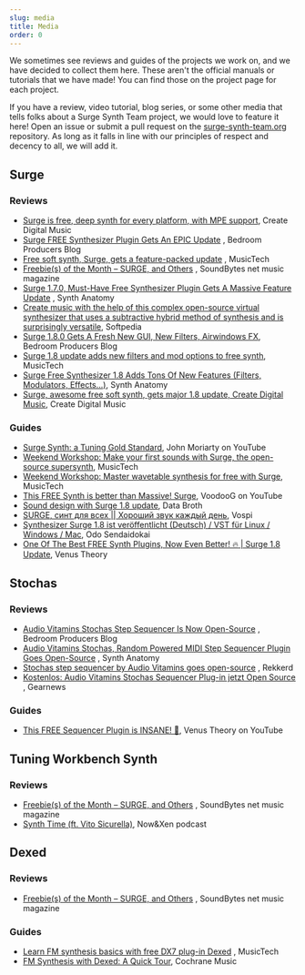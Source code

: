 ```yaml
---
slug: media
title: Media
order: 0
---
```


We sometimes see reviews and guides of the projects we work on, and we have decided to collect
them here. These aren't the official manuals or tutorials that we have made! You can find those
on the project page for each project.

If you have a review, video tutorial, blog series, or some other media that tells folks about a
Surge Synth Team project, we would love to feature it here! Open an issue or submit a pull request on the
[surge-synth-team.org](https://github.com/surge-synthesizer/surge-synth-team.org) repository.
As long as it falls in line with our principles of respect and decency to all, we will add it.

## Surge

### Reviews

-   [Surge is free, deep synth for every platform, with MPE support](https://cdm.link/2019/04/surge-free-deep-synth-mpe/), Create Digital Music
-   [Surge FREE Synthesizer Plugin Gets An EPIC Update](https://bedroomproducersblog.com/2020/07/30/surge-synth-update/)
    , Bedroom Producers Blog
-   [Free soft synth, Surge, gets a feature-packed update](https://www.musictech.net/news/free-soft-synth-surge-gets-a-feature-packed-update/)
    , MusicTech
-   [Freebie(s) of the Month – SURGE, and Others](https://soundbytesmag.net/freebies-of-the-month-surge-and-others/)
    , SoundBytes net music magazine
-   [Surge 1.7.0, Must-Have Free Synthesizer Plugin Gets A Massive Feature Update](https://www.synthanatomy.com/2020/07/surge-1-7-0-must-have-free-synthesizer-plugin-gets-a-massive-feature-update.html)
    , Synth Anatomy
-   [Create music with the help of this complex open-source virtual synthesizer that uses a subtractive hybrid method of synthesis and is surprisingly versatile](https://www.softpedia.com/get/Multimedia/Audio/Audio-Mixers-Synthesizers/Surge-Synthesizer.shtml), Softpedia
-   [Surge 1.8.0 Gets A Fresh New GUI, New Filters, Airwindows FX](https://bedroomproducersblog.com/2021/01/21/surge-1-8-0/), Bedroom Producers Blog
-   [Surge 1.8 update adds new filters and mod options to free synth](https://www.musictech.net/news/gear/surge-1-8-update/), MusicTech
-   [Surge Free Synthesizer 1.8 Adds Tons Of New Features (Filters, Modulators, Effects…)](https://www.synthanatomy.com/2021/01/surge-1-8-free-synth-plugin-adds-tons-of-new-features-filters-effects.html), Synth Anatomy
-   [Surge, awesome free soft synth, gets major 1.8 update, Create Digital Music](https://cdm.link/2021/01/surge-awesome-free-soft-synth-gets-major-1-8-update/), Create Digital Music

### Guides

-   [Surge Synth: a Tuning Gold Standard](https://www.youtube.com/watch?v=mjgZVmhUC30), John Moriarty on YouTube
-   [Weekend Workshop: Make your first sounds with Surge, the open-source supersynth](https://www.musictech.net/tutorials/weekend-workshop-first-sounds-surgesupersynth/), MusicTech
-   [Weekend Workshop: Master wavetable synthesis for free with Surge](https://www.musictech.net/tutorials/weekend-workshop-master-wavetable-synthesis-for-free-with-surge/), MusicTech
-   [This FREE Synth is better than Massive! Surge](https://www.youtube.com/watch?v=b9nZMV9gv1U), VoodooG on YouTube
-   [Sound design with Surge 1.8 update](https://www.youtube.com/watch?v=Go0NCNeqRsw), Data Broth
-   [SURGE, синт для всех \|\| Хороший звук каждый день](https://vk.com/videos-164129570?list=2bf9292e59623ee776&z=video-164129570_456239099%2Fvideos-164129570), Vospi
-   [Synthesizer Surge 1.8 ist veröffentlicht (Deutsch) / VST für Linux / Windows / Mac](https://www.youtube.com/watch?v=baGxeXJTvOY), Odo Sendaidokai
-   [One Of The Best FREE Synth Plugins, Now Even Better! 🔥 \| Surge 1.8 Update](https://www.youtube.com/watch?v=IeEiqytXVNg), Venus Theory

## Stochas

### Reviews

-   [Audio Vitamins Stochas Step Sequencer Is Now Open-Source](https://bedroomproducersblog.com/2020/08/23/stochas-open-source/)
    , Bedroom Producers Blog
-   [Audio Vitamins Stochas, Random Powered MIDI Step Sequencer Plugin Goes Open-Source](https://www.synthanatomy.com/2020/08/audio-vitamins-stochas-random-powered-midi-step-sequencer-plugin-goes-open-source.html)
    , Synth Anatomy
-   [Stochas step sequencer by Audio Vitamins goes open-source](https://rekkerd.org/stochas-step-sequencer-by-audio-vitamins-goes-open-source/)
    , Rekkerd
-   [Kostenlos: Audio Vitamins Stochas Sequencer Plug-in jetzt Open Source](https://www.gearnews.de/kostenlos-audio-vitamins-stochas-sequencer-plug-in-open-source/)
    , Gearnews

### Guides

-   [This FREE Sequencer Plugin is INSANE! 🤯](https://www.youtube.com/watch?v=Wyx8cz7oxLI), Venus Theory on YouTube

## Tuning Workbench Synth

### Reviews

-   [Freebie(s) of the Month – SURGE, and Others](https://soundbytesmag.net/freebies-of-the-month-surge-and-others/)
    , SoundBytes net music magazine
-   [Synth Time (ft. Vito Sicurella)](https://www.patreon.com/posts/034b-bonus-synth-35474052), Now&Xen podcast

## Dexed

### Reviews

-   [Freebie(s) of the Month – SURGE, and Others](https://soundbytesmag.net/freebies-of-the-month-surge-and-others/)
    , SoundBytes net music magazine

### Guides

-   [Learn FM synthesis basics with free DX7 plug-in Dexed](https://www.musictech.net/tutorials/fm-synthesis-basics-dexed/)
    , MusicTech
-   [FM Synthesis with Dexed: A Quick Tour](http://cochranemusic.com/dexed-tutorial), Cochrane Music
